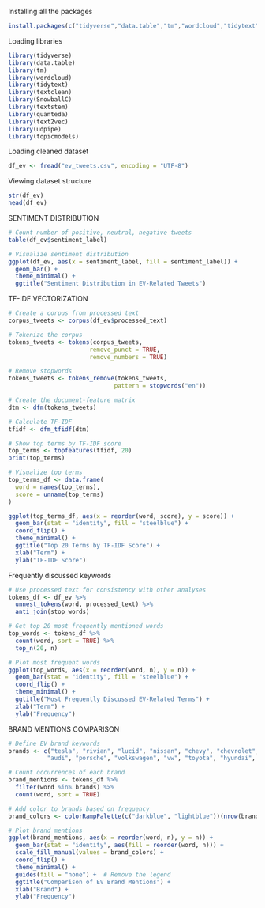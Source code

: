 
Installing all the packages 
```r
install.packages(c("tidyverse","data.table","tm","wordcloud","tidytext","textclean", "SnowballC", "textstem", "quanteda", "text2vec","udpipe", "topicmodels"))

```

Loading libraries 
```r
library(tidyverse)
library(data.table)
library(tm)
library(wordcloud)
library(tidytext)
library(textclean)
library(SnowballC)
library(textstem)
library(quanteda)
library(text2vec)
library(udpipe)
library(topicmodels)
```

Loading cleaned dataset 
```r
df_ev <- fread("ev_tweets.csv", encoding = "UTF-8")
```

Viewing dataset structure 
```r
str(df_ev)
head(df_ev)
```
SENTIMENT DISTRIBUTION

```r
# Count number of positive, neutral, negative tweets
table(df_ev$sentiment_label)

# Visualize sentiment distribution
ggplot(df_ev, aes(x = sentiment_label, fill = sentiment_label)) +
  geom_bar() +
  theme_minimal() +
  ggtitle("Sentiment Distribution in EV-Related Tweets")
```
TF-IDF VECTORIZATION

```r
# Create a corpus from processed text
corpus_tweets <- corpus(df_ev$processed_text)

# Tokenize the corpus
tokens_tweets <- tokens(corpus_tweets, 
                       remove_punct = TRUE,
                       remove_numbers = TRUE)

# Remove stopwords
tokens_tweets <- tokens_remove(tokens_tweets, 
                              pattern = stopwords("en"))

# Create the document-feature matrix
dtm <- dfm(tokens_tweets)

# Calculate TF-IDF
tfidf <- dfm_tfidf(dtm)

# Show top terms by TF-IDF score
top_terms <- topfeatures(tfidf, 20)
print(top_terms)

# Visualize top terms
top_terms_df <- data.frame(
  word = names(top_terms),
  score = unname(top_terms)
)

ggplot(top_terms_df, aes(x = reorder(word, score), y = score)) +
  geom_bar(stat = "identity", fill = "steelblue") +
  coord_flip() +
  theme_minimal() +
  ggtitle("Top 20 Terms by TF-IDF Score") +
  xlab("Term") +
  ylab("TF-IDF Score")
```

Frequently discussed keywords 
```r
# Use processed text for consistency with other analyses
tokens_df <- df_ev %>%
  unnest_tokens(word, processed_text) %>%
  anti_join(stop_words)

# Get top 20 most frequently mentioned words
top_words <- tokens_df %>%
  count(word, sort = TRUE) %>%
  top_n(20, n)

# Plot most frequent words
ggplot(top_words, aes(x = reorder(word, n), y = n)) +
  geom_bar(stat = "identity", fill = "steelblue") +
  coord_flip() +
  theme_minimal() +
  ggtitle("Most Frequently Discussed EV-Related Terms") +
  xlab("Term") +
  ylab("Frequency")
```

BRAND MENTIONS COMPARISON

```r
# Define EV brand keywords
brands <- c("tesla", "rivian", "lucid", "nissan", "chevy", "chevrolet", "ford", "bmw", 
           "audi", "porsche", "volkswagen", "vw", "toyota", "hyundai", "kia")

# Count occurrences of each brand
brand_mentions <- tokens_df %>%
  filter(word %in% brands) %>%
  count(word, sort = TRUE)

# Add color to brands based on frequency
brand_colors <- colorRampPalette(c("darkblue", "lightblue"))(nrow(brand_mentions))

# Plot brand mentions
ggplot(brand_mentions, aes(x = reorder(word, n), y = n)) +
  geom_bar(stat = "identity", aes(fill = reorder(word, n))) +
  scale_fill_manual(values = brand_colors) +
  coord_flip() +
  theme_minimal() +
  guides(fill = "none") +  # Remove the legend
  ggtitle("Comparison of EV Brand Mentions") +
  xlab("Brand") +
  ylab("Frequency")
```

